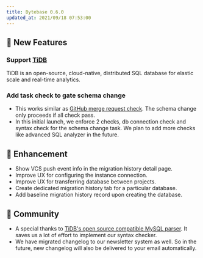 ```yaml
---
title: Bytebase 0.6.0
updated_at: 2021/09/18 07:53:00
---
```



## 🚀 New Features

### Support [TiDB](https://pingcap.com/)

TiDB is an open-source, cloud-native, distributed SQL database for elastic scale and real-time analytics.

### Add task check to gate schema change

- This works similar as [GitHub merge request check](https://docs.github.com/en/github/collaborating-with-pull-requests/collaborating-on-repositories-with-code-quality-features/about-status-checks). The schema change only proceeds if all check pass.
- In this initial launch, we enforce 2 checks, db connection check and syntax check for the schema change task. We plan to add more checks like advanced SQL analyzer in the future.

## 🎄 Enhancement

- Show VCS push event info in the migration history detail page.
- Improve UX for configuring the instance connection.
- Improve UX for transferring database between projects.
- Create dedicated migration history tab for a particular database.
- Add baseline migration history record upon creating the database.

## 🎠 Community

- A special thanks to [TiDB's open source compatible MySQL parser](https://github.com/pingcap/parser). It saves us a lot of effort to implement our syntax checker.
- We have migrated changelog to our newsletter system as well. So in the future, new changelog will also be delivered to your email automatically.

<InstallUpgrade />
